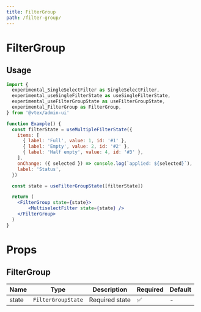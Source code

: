 ```yaml
---
title: FilterGroup
path: /filter-group/
---
```


# FilterGroup

## Usage

```jsx
import {
  experimental_SingleSelectFilter as SingleSelectFilter,
  experimental_useSingleFilterState as useSingleFilterState,
  experimental_useFilterGroupState as useFilterGroupState,
  experimental_FilterGroup as FilterGroup,
} from '@vtex/admin-ui'

function Example() {
  const filterState = useMultipleFilterState({
    items: [
      { label: 'Full', value: 1, id: '#1' },
      { label: 'Empty', value: 2, id: '#2' },
      { label: 'Half empty', value: 4, id: '#3' },
    ],
    onChange: ({ selected }) => console.log(`applied: ${selected}`),
    label: 'Status',
  })

  const state = useFilterGroupState([filterState])

  return (
    <FilterGroup state={state}>
        <MultiselectFilter state={state} />
    </FilterGroup>
  )
}
```

# Props

## FilterGroup

| Name  | Type              | Description    | Required | Default |
| ----- | ----------------- | -------------- | -------- | ------- |
| state | `FilterGroupState` | Required state | ✅       | -       |
